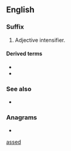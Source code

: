 {{also|arsed}}
==English==

===Suffix===
{{head|en|suffix}}

# {{lb|en|slang|vulgar}} Adjective intensifier.

====Derived terms====
* {{l|en|fat-assed}}
* {{l|en|half-assed}}

===See also===
* {{l|en|-ass}}

===Anagrams===
* {{anagrams|en|dases|deass|sades}}

[[Category:English suffixes|assed]]